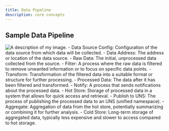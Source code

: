 ```yaml
---
title: Data Pipeline
description: core concepts
---
```



## Sample Data Pipeline 

<Image src={Image1} alt="A description of my image." /> 
- Data Source Config: Configuration of the data source from which data will be collected.
- Data Address: The address or location of the data source.
- Raw Data: The initial, unprocessed data collected from the source.
- Filter: A process where the raw data is filtered to remove unwanted information or to focus on specific data points.
- Transform: Transformation of the filtered data into a suitable format or structure for further processing.
- Processed Data: The data after it has been filtered and transformed.
- Notify: A process that sends notifications about the processed data.
- Hot Store: Storage of processed data in a system that allows for quick access and retrieval.
- Publish to UNS: The process of publishing the processed data to an UNS (unified namespace).
- Aggregate: Aggregation of data from the hot store, potentially summarizing or combining it for further analysis.
- Cold Store: Long-term storage of aggregated data, typically less expensive and slower to access compared to hot storage.